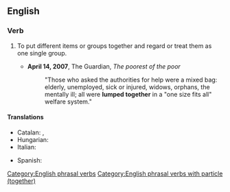==English==

===Verb===
{{en-verb|*}}

# To put different items or groups together and regard or treat them as one single group.
#: {{ux|en|People tend to '''lump''' turtles and tortoises '''together''', when in fact they are different creatures.}}
#* '''April 14, 2007''', The Guardian, ''The poorest of the poor''
#*: "Those who asked the authorities for help were a mixed bag: elderly, unemployed, sick or injured, widows, orphans, the mentally ill; all were '''lumped together''' in a "one size fits all" welfare system."

====Translations====
{{trans-top|to put items together}}
* Catalan: {{t|ca|posar en el mateix sac}}, {{t|ca|posar al mateix sac}}
* Hungarian: {{t|hu|egy kalap alá vesz}}
* Italian: {{t+|it|raggruppare}}
{{trans-mid}}
* Spanish: {{t+|es|meter en el mismo saco}}
{{trans-bottom}}

[[Category:English phrasal verbs]]
[[Category:English phrasal verbs with particle (together)]]